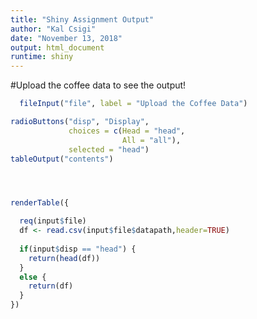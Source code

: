 ```yaml
---
title: "Shiny Assignment Output"
author: "Kal Csigi"
date: "November 13, 2018"
output: html_document
runtime: shiny
---
```



#Upload the coffee data to see the output!


```r

  fileInput("file", label = "Upload the Coffee Data")

radioButtons("disp", "Display",
             choices = c(Head = "head",
                         All = "all"),
             selected = "head")
tableOutput("contents")




renderTable({

  req(input$file)
  df <- read.csv(input$file$datapath,header=TRUE)
  
  if(input$disp == "head") {
    return(head(df))
  }
  else {
    return(df)
  }
})

```

